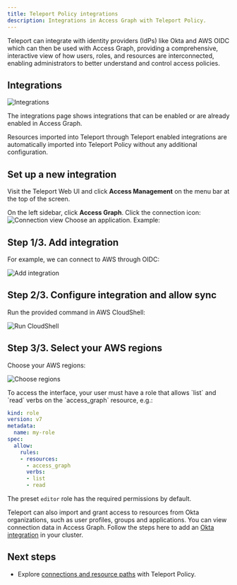 ```yaml
---
title: Teleport Policy integrations
description: Integrations in Access Graph with Teleport Policy.
---
```


Teleport can integrate with identity providers (IdPs) like Okta and AWS OIDC 
which can then be used with Access Graph, providing a comprehensive, 
interactive view of how users, roles, and resources are interconnected, 
enabling administrators to better understand and control access policies.

## Integrations

![Integrations](../../../../img/access-graph/integrations.png)

The integrations page shows integrations that can be enabled or are already enabled in Access Graph.

<Admonition title="Note" type="tip">
Resources imported into Teleport through Teleport enabled integrations are automatically imported into
Teleport Policy without any additional configuration.
</Admonition>

## Set up a new integration

Visit the Teleport Web UI and click **Access Management** on the menu bar at the
top of the screen. 

On the left sidebar, click **Access Graph**. Click the connection icon: 
![Connection view](../../../../img/access-graph/connection_view.png) 
Choose an application. Example:

## Step 1/3. Add integration 

For example, we can connect to AWS through OIDC:

![Add integration](../../../../img/access-graph/aws_access_graph_policy_step1.png)

## Step 2/3. Configure integration and allow sync

Run the provided command in AWS CloudShell:

![Run CloudShell](../../../../img/access-graph/aws_enable_sync_access_graph_step2.png)

## Step 3/3. Select your AWS regions

Choose your AWS regions:

![Choose regions](../../../../img/access-graph/aws_access_graph_regions_step3.png)

<Admonition type="note">
To access the interface, your user must have a role that allows `list` and `read` verbs on the `access_graph` resource, e.g.:  

```yaml
kind: role
version: v7
metadata:
  name: my-role
spec:
  allow:
    rules:
    - resources:
      - access_graph
      verbs:
      - list
      - read
```

The preset `editor` role has the required permissions by default.
</Admonition>

Teleport can also import and grant access to resources from Okta organizations, such as user profiles, groups and applications. You can view connection data in Access Graph. Follow the steps here to add an [Okta 
integration](../../../enroll-resources/application-access/okta/hosted-guide.mdx) in your cluster.

## Next steps
- Explore [connections and resource paths](./policy-connections.mdx) with Teleport Policy.
